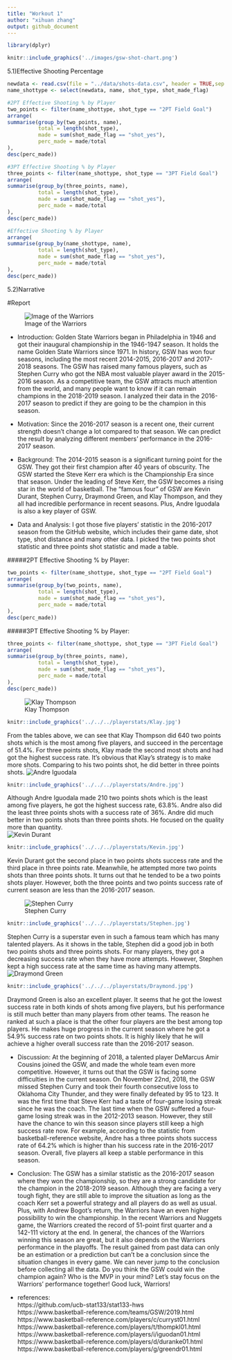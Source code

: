 ```yaml
---
title: "Workout 1"
author: "xihuan zhang"
output: github_document
---
```


```r
library(dplyr)
```


```r
knitr::include_graphics('../images/gsw-shot-chart.png')
```

5.1)Effective Shooting Percentage
```r
newdata <- read.csv(file = "../data/shots-data.csv", header = TRUE,sep = ",")
name_shottype <- select(newdata, name, shot_type, shot_made_flag)
```

```r
#2PT Effective Shooting % by Player
two_points <- filter(name_shottype, shot_type == "2PT Field Goal")
arrange(
summarise(group_by(two_points, name),
          total = length(shot_type),
          made = sum(shot_made_flag == "shot_yes"), 
          perc_made = made/total 
),
desc(perc_made))
```

```r
#3PT Effective Shooting % by Player
three_points <- filter(name_shottype, shot_type == "3PT Field Goal")
arrange(
summarise(group_by(three_points, name),
          total = length(shot_type),
          made = sum(shot_made_flag == "shot_yes"), 
          perc_made = made/total 
),
desc(perc_made))
```

```r
#Effective Shooting % by Player
arrange(
summarise(group_by(name_shottype, name),
          total = length(shot_type),
          made = sum(shot_made_flag == "shot_yes"), 
          perc_made = made/total 
),
desc(perc_made))
```

5.2)Narrative      

#Report


![Image of the Warriors](https://qph.fs.quoracdn.net/main-qimg-ec232d1c77da1599213e14b078d5b476)    

* Introduction: Golden State Warriors began in Philadelphia in 1946 and got their inaugural championship in the 1946-1947 season. It holds the name Golden State Warriors since 1971. In history, GSW has won four seasons, including the most recent 2014-2015, 2016-2017 and 2017-2018 seasons. The GSW has raised many famous players, such as Stephen Curry who got the NBA most valuable player award in the 2015-2016 season. As a competitive team, the GSW attracts much attention from the world, and many people want to know if it can remain champions in the 2018-2019 season. I analyzed their data in the 2016-2017 season to predict if they are going to be the champion in this season.

* Motivation: Since the 2016-2017 season is a recent one, their current strength doesn’t change a lot compared to that season. We can predict the result by analyzing different members’ performance in the 2016-2017 season. 

* Background:  The 2014-2015 season is a significant turning point for the GSW. They got their first champion after 40 years of obscurity. The GSW started the Steve Kerr era which is the Championship Era since that season. Under the leading of Steve Kerr, the GSW becomes a rising star in the world of basketball. The “famous four” of GSW are Kevin Durant, Stephen Curry, Draymond Green, and Klay Thompson, and they all had incredible performance in recent seasons. Plus, Andre Iguodala is also a key player of GSW.

* Data and Analysis: I got those five players’ statistic in the 2016-2017 season from the GitHub website, which includes their game date, shot type, shot distance and many other data. I picked the two points shot statistic and three points shot statistic and made a table.

#####2PT Effective Shooting % by Player:

```r
two_points <- filter(name_shottype, shot_type == "2PT Field Goal")
arrange(
summarise(group_by(two_points, name),
          total = length(shot_type),
          made = sum(shot_made_flag == "shot_yes"), 
          perc_made = made/total 
),
desc(perc_made))
```


#####3PT Effective Shooting % by Player:
```r
three_points <- filter(name_shottype, shot_type == "3PT Field Goal")
arrange(
summarise(group_by(three_points, name),
          total = length(shot_type),
          made = sum(shot_made_flag == "shot_yes"), 
          perc_made = made/total 
),
desc(perc_made))
```

![Klay Thompson](https://media.gettyimages.com/photos/klay-thompson-of-the-golden-state-warriors-poses-for-a-portrait-with-picture-id970201180)              
```r
knitr::include_graphics('../../../playerstats/Klay.jpg')
```

From the tables above, we can see that Klay Thompson did 640 two points shots which is the most among five players, and succeed in the percentage of 51.4%. For three points shots, Klay made the second most shots and had got the highest success rate. It’s obvious that Klay’s strategy is to make more shots. Comparing to his two points shot, he did better in three points shots. 
![Andre Iguodala](https://www.gannett-cdn.com/-mm-/7349fb2ec8fa6eae87731d37a08df41a4a952655/c=320-223-4187-2408/local/-/media/2018/05/31/USATODAY/USATODAY/636633217332508663-2018-05-30-Andre-Iguodala.jpg?width=3200&height=1680&fit=crop)  

```r
knitr::include_graphics('../../../playerstats/Andre.jpg')
```

Although Andre Iguodala made 210 two points shots which is the least among five players, he got the highest success rate, 63.8%. Andre also did the least three points shots with a success rate of 36%. Andre did much better in two points shots than three points shots. He focused on the quality more than quantity.     
![Kevin Durant](https://static01.nyt.com/images/2017/04/07/sports/07durant-web1/07durant-web1-articleLarge.jpg?quality=75&auto=webp&disable=upscale)         
```r
knitr::include_graphics('../../../playerstats/Kevin.jpg')
```

Kevin Durant got the second place in two points shots success rate and the third place in three points rate. Meanwhile, he attempted more two points shots than three points shots. It turns out that he tended to be a two points shots player. However, both the three points and two points success rate of current season are less than the 2016-2017 season.        

![Stephen Curry](https://cdn.vox-cdn.com/thumbor/QnyGzZIeq92Mba_HwcQ87qUmBzU=/0x0:3915x2613/1200x800/filters:focal(1706x113:2332x739)/cdn.vox-cdn.com/uploads/chorus_image/image/59594853/usa_today_10816472.1525210208.jpg)   
```r
knitr::include_graphics('../../../playerstats/Stephen.jpg')
```

Stephen Curry is a superstar even in such a famous team which has many talented players. As it shows in the table, Stephen did a good job in both two points shots and three points shots. For many players, they got a decreasing success rate when they have more attempts. However, Stephen kept a high success rate at the same time as having many attempts.           
![Draymond Green](https://mk0slamonlinensgt39k.kinstacdn.com/wp-content/uploads/2017/11/Featured-Draymond.jpg)        
```r
knitr::include_graphics('../../../playerstats/Draymond.jpg')
```

Draymond Green is also an excellent player. It seems that he got the lowest success rate in both kinds of shots among five players, but his performance is still much better than many players from other teams. The reason he ranked at such a place is that the other four players are the best among top players. He makes huge progress in the current season where he got a 54.9% success rate on two points shots. It is highly likely that he will achieve a higher overall success rate than the 2016-2017 season. 

* Discussion: At the beginning of 2018, a talented player DeMarcus Amir Cousins joined the GSW, and made the whole team even more competitive. However, it turns out that the GSW is facing some difficulties in the current season. On November 22nd, 2018, the GSW missed Stephen Curry and took their fourth consecutive loss to Oklahoma City Thunder, and they were finally defeated by 95 to 123. It was the first time that Steve Kerr had a taste of four-game losing streak since he was the coach. The last time when the GSW suffered a four-game losing streak was in the 2012-2013 season. However, they still have the chance to win this season since players still keep a high success rate now. For example, according to the statistic from basketball-reference website, Andre has a three points shots success rate of 64.2% which is higher than his success rate in the 2016-2017 season. Overall, five players all keep a stable performance in this season. 

* Conclusion: The GSW has a similar statistic as the 2016-2017 season where they won the championship, so they are a strong candidate for the champion in the 2018-2019 season. Although they are facing a very tough fight, they are still able to improve the situation as long as the coach Kerr set a powerful strategy and all players do as well as usual. Plus, with Andrew Bogot’s return, the Warriors have an even higher possibility to win the championship. In the recent Warriors and Nuggets game, the Warriors created the record of 51-point first quarter and a 142-111 victory at the end. In general, the chances of the Warriors winning this season are great, but it also depends on the Warriors performance in the playoffs. The result gained from past data can only be an estimation or a prediction but can’t be a conclusion since the situation changes in every game. We can never jump to the conclusion before collecting all the data. Do you think the GSW could win the champion again? Who is the MVP in your mind? Let’s stay focus on the Warriors’ performance together! Good luck, Warriors!


* references:        
https://github.com/ucb-stat133/stat133-hws      
https://www.basketball-reference.com/teams/GSW/2019.html  https://www.basketball-reference.com/players/c/curryst01.html    
https://www.basketball-reference.com/players/t/thompkl01.html    
https://www.basketball-reference.com/players/i/iguodan01.html    
https://www.basketball-reference.com/players/d/duranke01.html    
https://www.basketball-reference.com/players/g/greendr01.html

